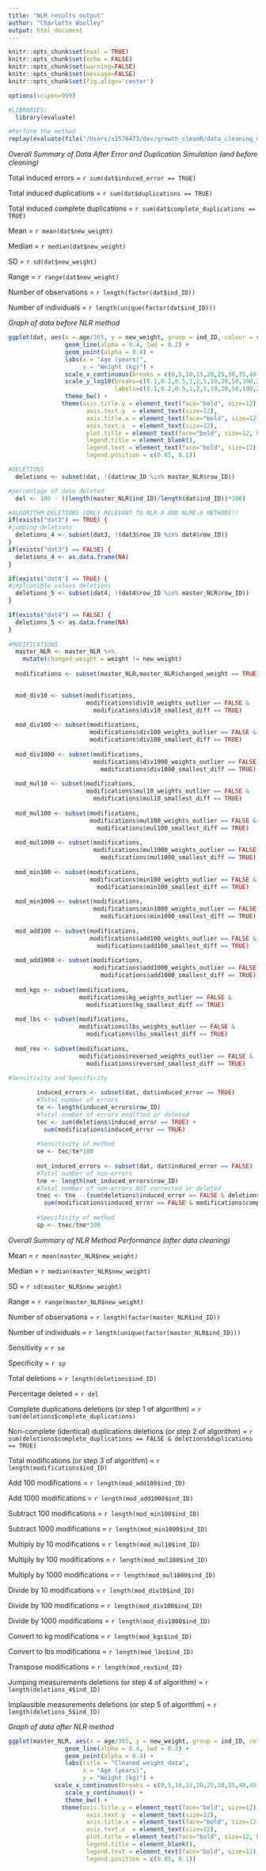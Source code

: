 ```yaml
---
title: "NLR results output"
author: "Charlotte Woolley"
output: html_document
---
```


```r
knitr::opts_chunk$set(eval = TRUE)
knitr::opts_chunk$set(echo = FALSE)
knitr::opts_chunk$set(warning=FALSE)
knitr::opts_chunk$set(message=FALSE)
knitr::opts_chunk$set(fig.align='center')

options(scipen=999)

```


```r

#LIBRARIES:
  library(evaluate)

#Perform the method 
replay(evaluate(file("/Users/s1576473/dev/growth_cleanR/data_cleaning_methods/NLR.R")))
```

*Overall Summary of Data After Error and Duplication Simulation (and before cleaning)*

Total induced errors = `r sum(dat$induced_error == TRUE)`

Total induced duplications = `r sum(dat$duplications == TRUE)`

Total induced complete duplications = `r sum(dat$complete_duplications == TRUE)`

Mean = `r mean(dat$new_weight)`

Median = `r median(dat$new_weight)`

SD = `r sd(dat$new_weight)`

Range = `r range(dat$new_weight)`

Number of observations = `r length(factor(dat$ind_ID))`

Number of individuals =  `r length(unique(factor(dat$ind_ID)))`


*Graph of data before NLR method*

```r
ggplot(dat, aes(x = age/365, y = new_weight, group = ind_ID, colour = sex, fill= sex)) +
                geom_line(alpha = 0.4, lwd = 0.2) +
                geom_point(alpha = 0.4) +
                labs(x = "Age (years)", 
                     y = "Weight (kg)") +
                scale_x_continuous(breaks = c(0,5,10,15,20,25,30,35,40,45,50,55,60,65,70,75,80,85,90,95,100)) +
                scale_y_log10(breaks=c(0.1,0.2,0.5,1,2,5,10,20,50,100,200,500,1000,2000,5000,10000,20000,50000,100000,200000),
                              labels=c(0.1,0.2,0.5,1,2,5,10,20,50,100,200,500,1000,2000,5000,10000,20000,50000,100000,200000)) +
                theme_bw() +
               theme(axis.title.y = element_text(face="bold", size=12), 
                      axis.text.y  = element_text(size=12),
                      axis.title.x = element_text(face="bold", size=12),
                      axis.text.x  = element_text(size=12),
                      plot.title = element_text(face="bold", size=12, hjust = 0.5),
                      legend.title = element_blank(), 
                      legend.text = element_text(face="bold", size=12),
                      legend.position = c(0.85, 0.1))
```



```r
#DELETIONS
  deletions <- subset(dat, !(dat$row_ID %in% master_NLR$row_ID)) 

#percentage of data deleted
  del <- 100 - ((length(master_NLR$ind_ID)/length(dat$ind_ID))*100)

#ALGORITHM DELETIONS (ONLY RELEVANT TO NLR-A AND NLME-A METHODS!)
if(exists("dat3") == TRUE) {
#jumping deletions 
  deletions_4 <- subset(dat3, !(dat3$row_ID %in% dat4$row_ID))
}
if(exists("dat3") == FALSE) {
  deletions_4 <- as.data.frame(NA)
}

if(exists("dat4") == TRUE) {
#impluasible values deletions 
  deletions_5 <- subset(dat4, !(dat4$row_ID %in% master_NLR$row_ID))
}

if(exists("dat4") == FALSE) {
  deletions_5 <- as.data.frame(NA)
}
  
#MODIFICATIONS
  master_NLR <- master_NLR %>% 
    mutate(changed_weight = weight != new_weight)
  
  modifications <- subset(master_NLR,master_NLR$changed_weight == TRUE) 
  

  mod_div10 <- subset(modifications, 
                      modifications$div10_weights_outlier == FALSE & 
                        modifications$div10_smallest_diff == TRUE) 
  
  mod_div100 <- subset(modifications, 
                       modifications$div100_weights_outlier == FALSE &
                       modifications$div100_smallest_diff == TRUE) 
  
  mod_div1000 <- subset(modifications, 
                        modifications$div1000_weights_outlier == FALSE & 
                          modifications$div1000_smallest_diff == TRUE) 
  
  mod_mul10 <- subset(modifications, 
                      modifications$mul10_weights_outlier == FALSE & 
                        modifications$mul10_smallest_diff == TRUE) 
  
  mod_mul100 <- subset(modifications, 
                       modifications$mul100_weights_outlier == FALSE & 
                         modifications$mul100_smallest_diff == TRUE) 
  
  mod_mul1000 <- subset(modifications, 
                        modifications$mul1000_weights_outlier == FALSE & 
                          modifications$mul1000_smallest_diff == TRUE)
  
  mod_min100 <- subset(modifications, 
                       modifications$min100_weights_outlier == FALSE & 
                         modifications$min100_smallest_diff == TRUE) 
  
  mod_min1000 <- subset(modifications, 
                        modifications$min1000_weights_outlier == FALSE & 
                          modifications$min1000_smallest_diff == TRUE) 
  
  mod_add100 <- subset(modifications, 
                       modifications$add100_weights_outlier == FALSE & 
                         modifications$add100_smallest_diff == TRUE)
  
  mod_add1000 <- subset(modifications, 
                        modifications$add1000_weights_outlier == FALSE & 
                          modifications$add1000_smallest_diff == TRUE) 
  
  mod_kgs <- subset(modifications, 
                    modifications$kg_weights_outlier == FALSE & 
                      modifications$kg_smallest_diff == TRUE) 
  
  mod_lbs <- subset(modifications,  
                    modifications$lbs_weights_outlier == FALSE & 
                      modifications$lbs_smallest_diff == TRUE) 
  
  mod_rev <- subset(modifications, 
                    modifications$reversed_weights_outlier == FALSE & 
                      modifications$reversed_smallest_diff == TRUE) 
        
#Sensitivity and Specificity

        induced_errors <- subset(dat, dat$induced_error == TRUE)
        #Total number of errors
        te <- length(induced_errors$row_ID)
        #Total number of errors modified or deleted
        tec <- sum(deletions$induced_error == TRUE) +
          sum(modifications$induced_error == TRUE)
        
        #Sensitivity of method
        se <- tec/te*100
        
        not_induced_errors <- subset(dat, dat$induced_error == FALSE)
        #Total number of non-errors
        tne <- length(not_induced_errors$row_ID)
        #Total number of non-errors NOT corrected or deleted
        tnec <- tne - (sum(deletions$induced_error == FALSE & deletions$complete_duplications == FALSE) +
          sum(modifications$induced_error == FALSE & modifications$complete_duplications == FALSE))
        
        #Specificity of method
        sp <- tnec/tne*100

```


*Overall Summary of NLR Method Performance (after data cleaning)*


Mean = `r mean(master_NLR$new_weight)`

Median = `r median(master_NLR$new_weight)`

SD = `r sd(master_NLR$new_weight)`

Range = `r range(master_NLR$new_weight)`

Number of observations = `r length(factor(master_NLR$ind_ID))`

Number of individuals =  `r length(unique(factor(master_NLR$ind_ID)))`

Sensitivity =  `r se`

Specificity =  `r sp`

Total deletions =  `r length(deletions$ind_ID)`

Percentage deleted = `r del`

Complete duplications deletions (or step 1 of algorithm) = `r sum(deletions$complete_duplications)`

Non-complete (identical) duplications deletions (or step 2 of algorithm) = `r sum(deletions$complete_duplications == FALSE & deletions$duplications == TRUE)`

Total modifications (or step 3 of algorithm) = `r length(modifications$ind_ID)`

Add 100 modifications = `r length(mod_add100$ind_ID)`

Add 1000 modifications = `r length(mod_add1000$ind_ID)`

Subtract 100 modifications = `r length(mod_min100$ind_ID)`

Subtract 1000 modifications  = `r length(mod_min1000$ind_ID)`

Multiply by 10 modifications = `r length(mod_mul10$ind_ID)`

Multiply by 100 modifications = `r length(mod_mul100$ind_ID)`

Multiply by 1000 modifications = `r length(mod_mul1000$ind_ID)`

Divide by 10 modifications = `r length(mod_div10$ind_ID)`

Divide by 100 modifications = `r length(mod_div100$ind_ID)`

Divide by 1000 modifications = `r length(mod_div1000$ind_ID)`

Convert to kg modifications = `r length(mod_kgs$ind_ID)`

Convert to lbs modifications = `r length(mod_lbs$ind_ID)`

Transpose modifications = `r length(mod_rev$ind_ID)`

Jumping measurements deletions (or step 4 of algorithm) = `r length(deletions_4$ind_ID)`

Implausible measurements deletions (or step 5 of algorithm) = `r length(deletions_5$ind_ID)`


*Graph of data after NLR method*

```r
ggplot(master_NLR, aes(x = age/365, y = new_weight, group = ind_ID, colour = sex, fill= sex)) +
                geom_line(alpha = 0.4, lwd = 0.2) +
                geom_point(alpha = 0.4) +
                labs(title = "Cleaned weight data", 
                     x = "Age (years)", 
                     y = "Weight (kg)") +
             scale_x_continuous(breaks = c(0,5,10,15,20,25,30,35,40,45,50,55,60,65,70,75,80,85,90,95,100)) +
                scale_y_continuous() +
                theme_bw() +
               theme(axis.title.y = element_text(face="bold", size=12), 
                      axis.text.y  = element_text(size=12),
                      axis.title.x = element_text(face="bold", size=12),
                      axis.text.x  = element_text(size=12),
                      plot.title = element_text(face="bold", size=12, hjust = 0.5),
                      legend.title = element_blank(), 
                      legend.text = element_text(face="bold", size=12),
                      legend.position = c(0.85, 0.1))
```





